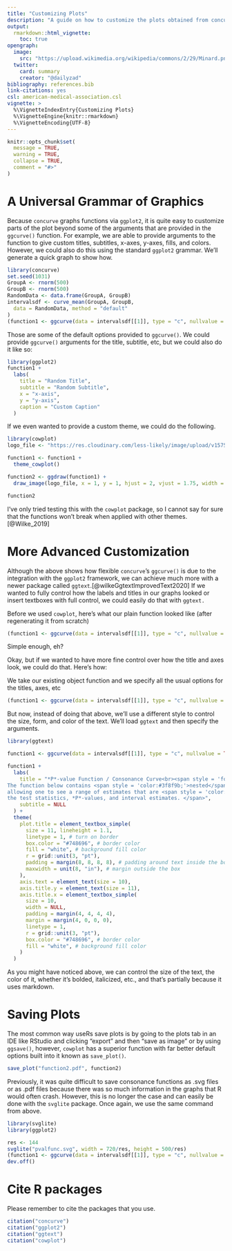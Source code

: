 ```yaml
---
title: "Customizing Plots"
description: "A guide on how to customize the plots obtained from concurve via ggplot2 arguments and with other packages."
output: 
  rmarkdown::html_vignette:
    toc: true
opengraph:
  image: 
    src: "https://upload.wikimedia.org/wikipedia/commons/2/29/Minard.png"
  twitter:
    card: summary
    creator: "@dailyzad"
bibliography: references.bib
link-citations: yes
csl: american-medical-association.csl
vignette: >
  %\VignetteIndexEntry{Customizing Plots}
  %\VignetteEngine{knitr::rmarkdown}
  %\VignetteEncoding{UTF-8}
---
```


```r
knitr::opts_chunk$set(
  message = TRUE,
  warning = TRUE,
  collapse = TRUE,
  comment = "#>"
)
```

# A Universal Grammar of Graphics

Because `concurve` graphs functions via `ggplot2`, it is quite easy to customize parts of the plot beyond some of the arguments that are provided in the `ggcurve()` function. For example, we are able to provide arguments to the function to give custom titles, subtitles, x-axes, y-axes, fills, and colors. However, we could also do this using the standard `ggplot2` grammar. We'll generate a quick graph to show how. 

```r
library(concurve)
set.seed(1031)
GroupA <- rnorm(500)
GroupB <- rnorm(500)
RandomData <- data.frame(GroupA, GroupB)
intervalsdf <- curve_mean(GroupA, GroupB,
  data = RandomData, method = "default"
)
(function1 <- ggcurve(data = intervalsdf[[1]], type = "c", nullvalue = TRUE))
```

Those are some of the default options provided to `ggcurve()`. We could provide `ggcurve()` arguments for the title, subtitle, etc, but we could also do it like so:

```r
library(ggplot2)
function1 +
  labs(
    title = "Random Title",
    subtitle = "Random Subtitle",
    x = "x-axis",
    y = "y-axis",
    caption = "Custom Caption"
  )
```

If we even wanted to provide a custom theme, we could do the following.  

```r
library(cowplot)
logo_file <- "https://res.cloudinary.com/less-likely/image/upload/v1575441662/Site/Logo2.jpg"

function1 <- function1 +
  theme_cowplot()

function2 <- ggdraw(function1) +
  draw_image(logo_file, x = 1, y = 1, hjust = 2, vjust = 1.75, width = 0.13, height = 0.2)

function2
```

I've only tried testing this with the `cowplot` package, so I cannot say for sure that the functions won't break when applied with other themes.[@Wilke_2019]

# More Advanced Customization

Although the above shows how flexible `concurve`'s `ggcurve()` is due to the integration with the `ggplot2` framework, we can achieve much more with a newer package called `ggtext`.[@wilkeGgtextImprovedText2020] If we wanted to fully control how the labels and titles in our graphs looked or insert textboxes with full control, we could easily do that with `ggtext.`  

Before we used `cowplot`, here's what our plain function looked like (after regenerating it from scratch)
```r

(function1 <- ggcurve(data = intervalsdf[[1]], type = "c", nullvalue = TRUE))
```

Simple enough, eh?

Okay, but if we wanted to have more fine control over how the title and axes look, we could do that. Here's how:

We take our existing object function and we specify all the usual options for the titles, axes, etc

```r
(function1 <- ggcurve(data = intervalsdf[[1]], type = "c", nullvalue = TRUE, title = "Something Super Important", xaxis = "Theta"))
```

But now, instead of doing that above, we'll use a different style to control the size, form, and color of the text. We'll load `ggtext` and then specify the arguments. 

```r

library(ggtext)

function1 <- ggcurve(data = intervalsdf[[1]], type = "c", nullvalue = TRUE, title = "Something Super Important", xaxis = "<span style = 'color:#3f8f9b;'>Theta</span> ")

function1 +
  labs(
    title = "*P*-value Function / Consonance Curve<br><span style = 'font-size:9pt;'>
The function below contains <span style = 'color:#3f8f9b;'>nested</span> confidence/compatibility intervals at <span style = 'color:#3f8f9b;'>every possible level</span> (95%, 90%, 75%, 50%)
allowing one to see a range of estimates that are <span style = 'color:#3f8f9b;'>consistent with the model and its assumptions</span> that were used to compute
the test statistics, *P*-values, and interval estimates. </span>",
    subtitle = NULL
  ) +
  theme(
    plot.title = element_textbox_simple(
      size = 11, lineheight = 1.1,
      linetype = 1, # turn on border
      box.color = "#748696", # border color
      fill = "white", # background fill color
      r = grid::unit(3, "pt"),
      padding = margin(8, 8, 8, 8), # padding around text inside the box
      maxwidth = unit(8, "in"), # margin outside the box
    ),
    axis.text = element_text(size = 10),
    axis.title.y = element_text(size = 11),
    axis.title.x = element_textbox_simple(
      size = 10,
      width = NULL,
      padding = margin(4, 4, 4, 4),
      margin = margin(4, 0, 0, 0),
      linetype = 1,
      r = grid::unit(3, "pt"),
      box.color = "#748696", # border color
      fill = "white", # background fill color
    )
  )
```

As you might have noticed above, we can control the size of the text, the color of it, whether it's bolded, italicized, etc., and that's partially because it uses markdown. 

# Saving Plots

The most common way useRs save plots is by going to the plots tab in an IDE like RStudio and clicking "export" and then "save as image" or by using `ggsave()`, however, `cowplot` has a superior function with far better default options built into it known as `save_plot()`. 

```r
save_plot("function2.pdf", function2)
```


Previously, it was quite difficult to save consonance functions as .svg files or as .pdf files because there was so much information in the graphs that R would often crash. However, this is no longer the case and can easily be done with the `svglite` package. Once again, we use the same command from above. 

```r
library(svglite)
library(ggplot2)

res <- 144
svglite("pvalfunc.svg", width = 720/res, height = 500/res)
(function1 <- ggcurve(data = intervalsdf[[1]], type = "c", nullvalue = TRUE))
dev.off()
```


# Cite R packages

Please remember to cite the packages that you use.

```r
citation("concurve")
citation("ggplot2")
citation("ggtext")
citation("cowplot")
```
